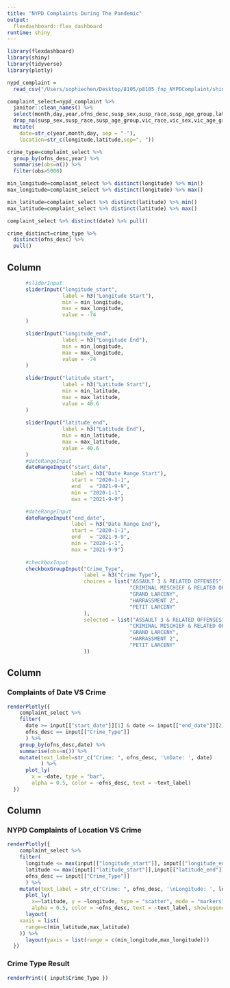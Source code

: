 ```yaml
---
title: "NYPD Complaints During The Pandemic"
output: 
  flexdashboard::flex_dashboard
runtime: shiny
---
```


```r
library(flexdashboard)
library(shiny)
library(tidyverse)
library(plotly)

nypd_complaint = 
  read_csv("/Users/sophiechen/Desktop/8105/p8105_fnp_NYPDComplaint/shiny/nypd_complaint_two_year_data.csv")

complaint_select=nypd_complaint %>% 
  janitor::clean_names() %>% 
  select(month,day,year,ofns_desc,susp_sex,susp_race,susp_age_group,latitude,longitude,vic_race,vic_sex,vic_age_group) %>% 
  drop_na(susp_sex,susp_race,susp_age_group,vic_race,vic_sex,vic_age_group)%>% 
  mutate(
    date=str_c(year,month,day, sep = "-"),
    location=str_c(longitude,latitude,sep=", "))

crime_type=complaint_select %>% 
  group_by(ofns_desc,year) %>% 
  summarise(obs=n()) %>% 
  filter(obs>5000)

min_longitude=complaint_select %>% distinct(longitude) %>% min()
max_longitude=complaint_select %>% distinct(longitude) %>% max()

min_latitude=complaint_select %>% distinct(latitude) %>% min()
max_latitude=complaint_select %>% distinct(latitude) %>% max()

complaint_select %>% distinct(date) %>% pull()

crime_distinct=crime_type %>% 
  distinct(ofns_desc) %>% 
  pull()
```

Column {.sidebar}
-----------------------------------------------------------------------

```r

      #sliderInput
      sliderInput("longitude_start", 
                  label = h3("Longitude Start"), 
                  min = min_longitude, 
                  max = max_longitude,
                  value = -74
      )

      sliderInput("longitude_end", 
                  label = h3("Longitude End"), 
                  min = min_longitude, 
                  max = max_longitude,
                  value = -74
      )    
       
      sliderInput("latitude_start", 
                  label = h3("Latitude Start"), 
                  min = min_latitude, 
                  max = max_latitude,
                  value = 40.6
      )
 
      sliderInput("latitude_end", 
                  label = h3("Latitude End"), 
                  min = min_latitude, 
                  max = max_latitude,
                  value = 40.6
      )     
      #dateRangeInput
      dateRangeInput("start_date", 
                     label = h3("Date Range Start"),
                     start = "2020-1-1",
                     end   = "2021-9-9",
                     min = "2020-1-1",
                     max = "2021-9-9")

      #dateRangeInput
      dateRangeInput("end_date", 
                     label = h3("Date Range End"),
                     start = "2020-1-1",
                     end   = "2021-9-9",
                     min = "2020-1-1",
                     max = "2021-9-9")
            
      #checkboxInput
      checkboxGroupInput("Crime_Type", 
                         label = h3("Crime Type"), 
                         choices = list("ASSAULT 3 & RELATED OFFENSES", 
                                        "CRIMINAL MISCHIEF & RELATED OF" , 
                                        "GRAND LARCENY",
                                        "HARRASSMENT 2",
                                        "PETIT LARCENY"
                         ),
                         selected = list("ASSAULT 3 & RELATED OFFENSES", 
                                        "CRIMINAL MISCHIEF & RELATED OF" , 
                                        "GRAND LARCENY",
                                        "HARRASSMENT 2",
                                        "PETIT LARCENY"
                         ))
```

Column {data-width=650}
-----------------------------------------------------------------------

### Complaints of Date VS Crime

```r
renderPlotly({
    complaint_select %>% 
    filter(
      date >= input[["start_date"]][1] & date <= input[["end_date"]][2],
      ofns_desc == input[["Crime_Type"]]
      ) %>%
    group_by(ofns_desc,date) %>% 
    summarise(obs=n()) %>% 
    mutate(text_label=str_c("Crime: ", ofns_desc, '\nDate: ', date)
           ) %>% 
      plot_ly(
        x = ~date, type = "bar",
        alpha = 0.5, color = ~ofns_desc, text = ~text_label)
  })
```


Column {data-width=350}
-----------------------------------------------------------------------

### NYPD Complaints of Location VS Crime

```r
renderPlotly({
    complaint_select %>% 
    filter(
      longitude <= max(input[["longitude_start"]], input[["longitude_end"]]) & longitude >= min(input[["longitude_start"]], input[["longitude_end"]]),
      latitude <= max(input[["latitude_start"]],input[["latitude_end"]]) & latitude >= min(input[["latitude_start"]],input[["latitude_end"]]),
      ofns_desc == input[["Crime_Type"]]
      ) %>%
    mutate(text_label = str_c("Crime: ", ofns_desc, '\nLongitude: ', longitude, '\nLatitude: ', latitude)) %>% 
      plot_ly(
        x=~latitude, y = ~longitude, type = "scatter", mode = "markers",
        alpha = 0.5, color = ~ofns_desc, text = ~text_label, showlegend = FALSE) %>% 
      layout(
    xaxis = list(
      range=c(min_latitude,max_latitude)
    )) %>% 
      layout(yaxis = list(range = c(min_longitude,max_longitude)))
  })
```

### Crime Type Result

```r
renderPrint({ input$Crime_Type })
```

